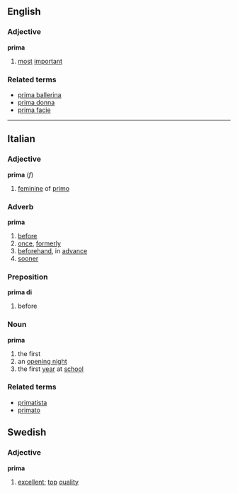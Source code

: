 ==English==
===Adjective===
'''prima'''
#[[most]] [[important]]
===Related terms===
*[[prima ballerina]]
*[[prima donna]]
*[[prima facie]]
----
==Italian==
===Adjective===
'''prima'''  (''f'')
#[[feminine]] of [[primo]]
===Adverb===
'''prima'''
#[[before]]
#[[once]], [[formerly]]
#[[beforehand]], in [[advance]]
#[[sooner]]
===Preposition===
'''prima di'''
#before
===Noun===
'''prima'''
#the first
#an [[opening night]]
#the first [[year]] at [[school]]
===Related terms===
*[[primatista]]
*[[primato]]

==Swedish==
===Adjective===
'''prima'''
#[[excellent]]; [[top]] [[quality]]